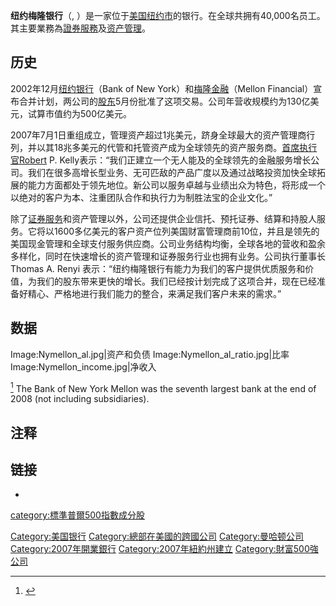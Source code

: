 {{newsrelease|time=2018-09-29T16:52:43+00:00}}
{{refimprove|time=2018-09-29T16:52:43+00:00}}
{{Bank Financial Information
| name                          = 纽约梅隆银行
| else_name                     = The Bank of New York Mellon Corporation
| image                         = [[File:BNY_Mellon.svg|thumb]]
| full_name                     =
| abbreviated_name              = BNY Mellon
| slogan                        =
| market_information            = {{New York Stock Exchange|BK}}<br />[[S&P_500|S&P 500指数]]
| isin_code                     =
| swift_code                    = IRVTUS3N
| iban_code                     =
| finance_code                  =
| open_date                     = 1784年
| closing_date                  =
| zip_code                      = 
| location                      = {{USA}}[[纽约市|纽约市]][[曼哈顿|曼哈顿]][[格林尼治街|格林尼治街]]240号 
| key_people                    =
| capital                       =
| revenue                       =
| major_shareholder             =
| homepage                      = {{URL|https://www.bnymellon.com}}
| footnotes                     =
| width                         = 360px
}}
'''纽约梅隆银行'''（{{lang-en|The Bank of New York Mellon}}, {{NYSE|BK}}）是一家位于[[美国|美国]][[纽约市|纽约市]]的银行。在全球共拥有40,000名员工。其主要業務為[[證券服務|證券服務]]及[[资产管理|资产管理]]。

==历史==
2002年12月[[纽约银行|纽约银行]]（Bank of New York）和[[梅隆金融|梅隆金融]]（Mellon Financial）宣布合并计划，两公司的[[股东|股东]]5月份批准了这项交易。公司年营收规模约为130亿美元，试算市值约为500亿美元。

2007年7月1日重组成立，管理资产超过1兆美元，跻身全球最大的资产管理商行列，并以其18兆多美元的代管和托管资产成为全球领先的资产服务商。[[首席执行官|首席执行官]]Robert P. Kelly表示：“我们正建立一个无人能及的全球领先的金融服务增长公司。我们在很多高增长型业务、无可匹敌的产品广度以及通过战略投资加快全球拓展的能力方面都处于领先地位。新公司以服务卓越与业绩出众为特色，将形成一个以绝对的客户为本、注重团队合作和执行力为制胜法宝的企业文化。” 

除了[[证券服务|证券服务]]和资产管理以外，公司还提供企业信托、预托证券、结算和持股人服务。它将以1600多亿美元的客户资产位列美国财富管理商前10位，并且是领先的美国现金管理和全球支付服务供应商。公司业务结构均衡，全球各地的营收和盈余多样化，同时在快速增长的资产管理和证券服务行业也拥有业务。公司执行董事长 Thomas A. Renyi 表示：“纽约梅隆银行有能力为我们的客户提供优质服务和价值，为我们的股东带来更快的增长。我们已经按计划完成了这项合并，现在已经准备好精心、严格地进行我们能力的整合，来满足我们客户未来的需求。”

== 数据 ==
<gallery>
Image:Nymellon_al.jpg|资产和负债
Image:Nymellon_al_ratio.jpg|比率
Image:Nymellon_income.jpg|净收入
</gallery><ref name="moneyecon">{{cite web| title=1911 Bank Data-Bank of New York Mellon| url=http://www.moneyeconomics.com/1911/bank_data.php?bkid=639| publisher=Money Economics| date=30 June 2012| accessdate=2012-11-14| archive-date=2013-01-29| archive-url=https://archive.is/20130129015927/http://www.moneyeconomics.com/1911/bank_data.php?bkid=639| dead-url=no}}</ref>
The Bank of New York Mellon was the seventh largest bank at the end of 2008 (not including subsidiaries).{{Citation needed|date=November 2009}}

== 注释 ==
{{Reflist|2}}

== 链接 ==
* {{URL|https://www.bnymellon.com}}

{{美国银行业50强}}
{{中华人民共和国银行}}
{{香港银行业}}
{{台湾的银行}}

[[Category:美国银行|Category:美国银行]]
[[Category:總部在美國的跨國公司|Category:總部在美國的跨國公司]]
[[Category:曼哈顿公司|Category:曼哈顿公司]]
[[Category:2007年開業銀行|Category:2007年開業銀行]]
[[Category:2007年紐約州建立|Category:2007年紐約州建立]]
[[category:標準普爾500指數成分股|category:標準普爾500指數成分股]]
[[Category:財富500強公司|Category:財富500強公司]]